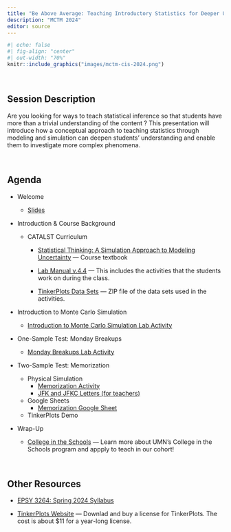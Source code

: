 ```yaml
---
title: "Be Above Average: Teaching Introductory Statistics for Deeper Understanding"
description: "MCTM 2024"
editor: source
---
```


```r
#| echo: false
#| fig-align: "center"
#| out-width: "70%"
knitr::include_graphics("images/mctm-cis-2024.png")
```

<br />

## Session Description

Are you looking for ways to teach statistical inference so that students have more than a trivial understanding of the content ? This presentation will introduce how a conceptual approach to teaching statistics through modeling and simulation can deepen students' understanding and enable them to investigate more complex phenomena.

<br />

## Agenda

- Welcome

    - [Slides](https://docs.google.com/presentation/d/18ZFXzj3LchJouEmDAt8Tpn9qU7ih6fKDJKxs-dRBh_I/edit?usp=sharing)

- Introduction & Course Background

    + CATALST Curriculum
        * [Statistical Thinking: A Simulation Approach to Modeling Uncertainty](https://zief0002.github.io/statistical-thinking/) --- Course textbook
        
        * [Lab Manual v.4.4](https://github.com/zief0002/statistical-thinking/blob/master/statistical-thinking-v4_4.pdf?raw=true) --- This includes the activities that the students work on during the class.
        
        * [TinkerPlots Data Sets](https://github.com/zief0002/statistical-thinking/blob/master/tp3-data.zip?raw=true) --- ZIP file of the data sets used in the activities.

- Introduction to Monte Carlo Simulation

    + [Introduction to Monte Carlo Simulation Lab Activity](https://raw.githubusercontent.com/laser-umn/laser-umn.github.io/main/sessions/files/introduction-to-monte-carlo-simulation-activity.pdf)

- One-Sample Test: Monday Breakups

    + [Monday Breakups Lab Activity](https://raw.githubusercontent.com/laser-umn/laser-umn.github.io/main/sessions/files/monday-breakups-activity.pdf)

- Two-Sample Test: Memorization

    + Physical Simulation
        * [Memorization Activity](https://raw.githubusercontent.com/laser-umn/laser-umn.github.io/main/sessions/files/memorization-activity.pdf)
        * [JFK and JFKC Letters (for teachers)](https://raw.githubusercontent.com/laser-umn/laser-umn.github.io/main/sessions/files/jfk-jfkc-letters.pdf)
    
    + Google Sheets
        * [Memorization Google Sheet](https://docs.google.com/spreadsheets/d/1RBHxg7lopFvLwG2COvojPBSfy8nNgs89Y_vTFQqa4Vk/edit?usp=sharing)
    
    + TinkerPlots Demo

<!-- - Confidence Intervals: Kissing the 'Right' Way -->

<!--     + [Kissing the 'Right' Way Activity](https://raw.githubusercontent.com/laser-umn/laser-umn.github.io/main/sessions/fileskissing-the-right-way-activity.pdf) -->

- Wrap-Up

    + [College in the Schools](http://cce.umn.edu/college-in-the-schools) --- Learn more about UMN's College in the Schools program and appply to teach in our cohort!

<br />


## Other Resources

-   [EPSY 3264: Spring 2024 Syllabus](https://zief0002.github.io/sesame-street/)

-   [TinkerPlots Website](http://www.tinkerplots.com/) --- Downlad and buy a license for TinkerPlots. The cost is about \$11 for a year-long license.

